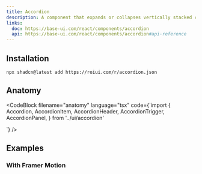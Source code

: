 ```yaml
---
title: Accordion
description: A component that expands or collapses vertically stacked content.
links:
  doc: https://base-ui.com/react/components/accordion
  api: https://base-ui.com/react/components/accordion#api-reference
---
```


<ComponentPreview name="accordion-demo" />

## Installation

```package-install
npx shadcn@latest add https://roiui.com/r/accordion.json
```

## Anatomy

<CodeBlock
filename="anatomy"
  language="tsx"
  code={`import {
  Accordion,
  AccordionItem,
  AccordionHeader,
  AccordionTrigger,
  AccordionPanel,
} from '../ui/accordion'

<Accordion>
  <AccordionItem>
    <AccordionHeader>
      <AccordionTrigger />
    </AccordionHeader>
    <AccordionPanel />
  </AccordionItem>
</Accordion>`}
/>

## Examples

### With Framer Motion

<ComponentPreview name="accordion-framer-motion" />
